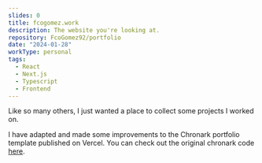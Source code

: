 ```yaml
---
slides: 0
title: fcogomez.work
description: The website you're looking at.
repository: FcoGomez92/portfolio
date: "2024-01-28"
workType: personal
tags:
  - React
  - Next.js
  - Typescript
  - Frontend
---
```



Like so many others, I just wanted a place to collect some projects I worked on.

I have adapted and made some improvements to the Chronark portfolio template published on Vercel. You can check out the original chronark code [here](https://github.com/chronark/chronark.com).


